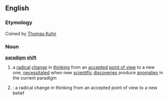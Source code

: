 ==English==

===Etymology===
Coined by [[w:Thomas Kuhn|Thomas Kuhn]]

===Noun===
'''[[paradigm]] [[shift]]'''
{{wikipedia}}
# a [[radical]] [[change]] in [[thinking]] from an [[accept]]ed [[point of view]] to a new one, [[necessitate]]d when new [[scientific]] [[discoveries]] produce [[anomalies]] in the current paradigm
# {{cattag2|US|buzzwords}}: a radical change in thinking from an accepted point of view to a new belief